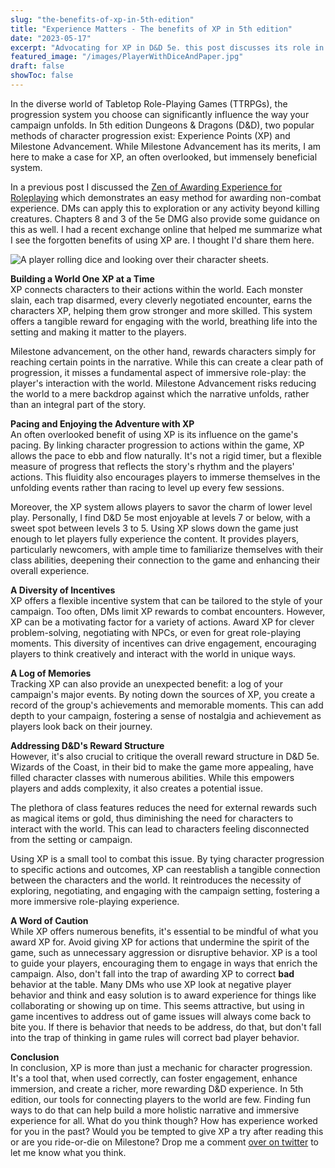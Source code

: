 ```yaml
---
slug: "the-benefits-of-xp-in-5th-edition"
title: "Experience Matters - The benefits of XP in 5th edition"
date: "2023-05-17"
excerpt: "Advocating for XP in D&D 5e. this post discusses its role in boosting engagement, diversifying actions, and improving game immersion."
featured_image: "/images/PlayerWithDiceAndPaper.jpg"
draft: false
showToc: false
---
```


In the diverse world of Tabletop Role-Playing Games (TTRPGs), the progression system you choose can significantly influence the way your campaign unfolds. In 5th edition Dungeons & Dragons (D&D), two popular methods of character progression exist: Experience Points (XP) and Milestone Advancement. While Milestone Advancement has its merits, I am here to make a case for XP, an often overlooked, but immensely beneficial system.

In a previous post I discussed the [Zen of Awarding Experience for Roleplaying](/2021/02/25/the-zen-of-awarding-experience-for-roleplaying/) which demonstrates an easy method for awarding non-combat experience.  DMs can apply this to exploration or any activity beyond killing creatures. Chapters 8 and 3 of the 5e DMG also provide some guidance on this as well.  I had a recent exchange online that helped me summarize what I see the forgotten benefits of using XP are.  I thought I'd share them here.

![A player rolling dice and looking over their character sheets.](/images/PlayerWithDiceAndPaper.jpg)

**Building a World One XP at a Time**   
XP connects characters to their actions within the world. Each monster slain, each trap disarmed, every cleverly negotiated encounter, earns the characters XP, helping them grow stronger and more skilled. This system offers a tangible reward for engaging with the world, breathing life into the setting and making it matter to the players.

Milestone advancement, on the other hand, rewards characters simply for reaching certain points in the narrative. While this can create a clear path of progression, it misses a fundamental aspect of immersive role-play: the player's interaction with the world. Milestone Advancement risks reducing the world to a mere backdrop against which the narrative unfolds, rather than an integral part of the story.

**Pacing and Enjoying the Adventure with XP**     
An often overlooked benefit of using XP is its influence on the game's pacing. By linking character progression to actions within the game, XP allows the pace to ebb and flow naturally. It's not a rigid timer, but a flexible measure of progress that reflects the story's rhythm and the players' actions. This fluidity also encourages players to immerse themselves in the unfolding events rather than racing to level up every few sessions.

Moreover, the XP system allows players to savor the charm of lower level play. Personally, I find D&D 5e most enjoyable at levels 7 or below, with a sweet spot between levels 3 to 5. Using XP slows down the game just enough to let players fully experience the content. It provides players, particularly newcomers, with ample time to familiarize themselves with their class abilities, deepening their connection to the game and enhancing their overall experience.

**A Diversity of Incentives**     
XP offers a flexible incentive system that can be tailored to the style of your campaign. Too often, DMs limit XP rewards to combat encounters. However, XP can be a motivating factor for a variety of actions. Award XP for clever problem-solving, negotiating with NPCs, or even for great role-playing moments. This diversity of incentives can drive engagement, encouraging players to think creatively and interact with the world in unique ways.

**A Log of Memories**    
Tracking XP can also provide an unexpected benefit: a log of your campaign's major events. By noting down the sources of XP, you create a record of the group's achievements and memorable moments. This can add depth to your campaign, fostering a sense of nostalgia and achievement as players look back on their journey.

**Addressing D&D's Reward Structure**   
However, it's also crucial to critique the overall reward structure in D&D 5e. Wizards of the Coast, in their bid to make the game more appealing, have filled character classes with numerous abilities. While this empowers players and adds complexity, it also creates a potential issue.

The plethora of class features reduces the need for external rewards such as magical items or gold, thus diminishing the need for characters to interact with the world. This can lead to characters feeling disconnected from the setting or campaign.

Using XP is a small tool to combat this issue. By tying character progression to specific actions and outcomes, XP can reestablish a tangible connection between the characters and the world. It reintroduces the necessity of exploring, negotiating, and engaging with the campaign setting, fostering a more immersive role-playing experience.

**A Word of Caution**   
While XP offers numerous benefits, it's essential to be mindful of what you award XP for. Avoid giving XP for actions that undermine the spirit of the game, such as unnecessary aggression or disruptive behavior. XP is a tool to guide your players, encouraging them to engage in ways that enrich the campaign. Also, don't fall into the trap of awarding XP to correct **bad** behavior at the table.  Many DMs who use XP look at negative player behavior and think and easy solution is to award experience for things like collaborating or showing up on time.  This seems attractive, but using in game incentives to address out of game issues will always come back to bite you. If there is behavior that needs to be address, do that, but don't fall into the trap of thinking in game rules will correct bad player behavior.


**Conclusion**    
In conclusion, XP is more than just a mechanic for character progression. It's a tool that, when used correctly, can foster engagement, enhance immersion, and create a richer, more rewarding D&D experience. In 5th edition, our tools for connecting players to the world are few. Finding fun ways to do that can help build a more holistic narrative and immersive experience for all.  What do you think though?  How has experience worked for you in the past? Would you be tempted to give XP a try after reading this or are you ride-or-die on Milestone?  Drop me a comment [over on twitter](https://twitter.com/optionalrule) to let me know what you think.